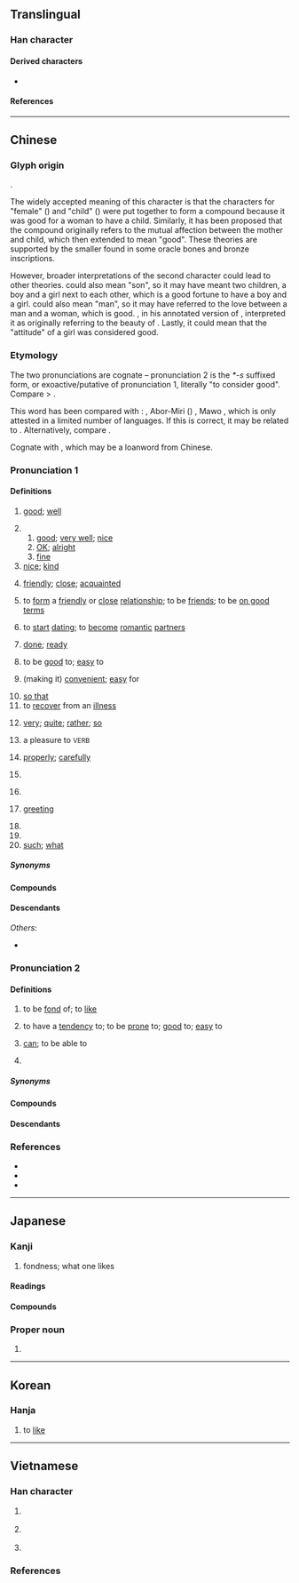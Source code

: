 {{also|女子}}
{{character info}}
==Translingual==
{{stroke order|strokes=6}}
{{stroke order|type=animate}}

===Han character===
{{Han char|rn=38|rad=女|as=03|sn=6|four=47447|canj=VND|ids=⿰女子}}

====Derived characters====
* {{l|mul|[[𠲡]], [[𭖝]], [[𭰕]], [[𬫓]], [[𫱪]], [[𪦟]], [[𫚻]], [[𭀿]], [[𡘏]], [[䒵]], [[孬]], [[𪥸]], [[恏]], [[𭁮]], [[𥁨]], [[𭒊]], [[𪀮]], [[𡤟]]}}

====References====
{{Han ref|kx=0255.110|dkj=06053|dj=0518.120|hdz=21028.010|uh=597D}}

----

==Chinese==
{{zh-forms|alt=⿰女人,㚥,⿱女子,𡥃,𰠗,㝀,𡚽,𡥆,𢑒,𤫧,𩐔}}

===Glyph origin===
{{Han etyl}}
{{Han compound|女|子|t1=woman|t2=child|ls=ic}}.

The widely accepted meaning of this character is that the characters for "female" ({{l|zh|女}}) and "child" ({{l|zh|子}}) were put together to form a compound because it was good for a woman to have a child. Similarly, it has been proposed that the compound originally refers to the mutual affection between the mother and child, which then extended to mean "good". These theories are supported by the smaller {{l|zh|子}} found in some oracle bones and bronze inscriptions.

However, broader interpretations of the second character {{l|zh|子}} could lead to other theories. {{l|zh|子}} could also mean "son", so it may have meant two children, a boy and a girl next to each other, which is a good fortune to have a boy and a girl. {{l|zh|子}} could also mean "man", so it may have referred to the love between a man and a woman, which is good. {{w|Duan Yucai}}, in his annotated version of ''{{w|Shuowen}}'', interpreted it as originally referring to the beauty of {{zh-l|女子|woman}}. Lastly, it could mean that the "attitude" of a girl was considered good.

===Etymology===
The two pronunciations are cognate – pronunciation 2 is the ''*-s'' suffixed form, or exoactive/putative of pronunciation 1, literally "to consider good". Compare {{och-l|惡|id=3|[[bad]]; [[evil]]}} > {{och-l|惡|id=2|to consider [[bad]]; to [[hate]]}}.

This word has been compared with {{inh|zh|sit-pro|*hu||to raise; to rear; to nourish}}: {{cog|tbq-lob-pro|*hu³}}, Abor-Miri ({{cog|sit-tan}}) {{m|und||u}}, Mawo {{cog|cng|χu}}, which is only attested in a limited number of languages. If this is correct, it may be related to {{och-l|畜|to raise; to rear; domesticated animal}}. Alternatively, compare {{cog|bo|མཁོ||necessary, important}}.

Cognate with {{cog|bca|hux||good}}, which may be a loanword from Chinese.

===Pronunciation 1===
{{zh-pron
|m=hǎo
|ma=y
|dg=хо2
|c=hou2
|c-t=hau2
|ca=Yue-hou2.ogg
|h=pfs=hó;gd=hau3
|j=hau2
|md=hō̤
|mn=hó/qz,zz:hóⁿ
|mn-t=ho2/hoh4/hao2
|mn-t_note=ho2 - vernacular; hoh4 - vernacular (“very”); hao2 - literary
|w=2hau
|mc=1
|oc=1,1
|cat=a,adv,v,intj
}}

====Definitions====
{{zh-hanzi}}

# [[good]]; [[well]]
#: {{zh-x|你 好 嗎？|How are you?}}
#: {{zh-x|你 好 嗎{maa3}？|How are you?|C}}
#: {{zh-x|真 是 個 好 主意！|That's a '''good''' idea!}}
#: {{zh-ant|壞}}
# {{n-g|Used as an interjection.}}
## [[good]]; [[very well]]; [[nice]]
## [[OK]]; [[alright]]
## [[fine]]
# [[nice]]; [[kind]]
#: {{zh-x|他們 對 我 很 好。|They are very '''kind''' to me.}}
# [[friendly]]; [[close]]; [[acquainted]]
#: {{zh-x|好 朋友|'''good''' friend}}
# to [[form]] a [[friendly]] or [[close]] [[relationship]]; to be [[friend]]s; to be [[on good terms]]
# {{lb|zh|specifically}} to [[start]] [[dating]]; to [[become]] [[romantic]] [[partner]]s
#: {{zh-x|他 倆 好 上 了。}}
# [[done]]; [[ready]]
#: {{zh-x|我 就 要 好 了。|I'll be '''ready''' very soon.}}
# to be [[good]] to; [[easy]] to
#: {{zh-x|這 水龍頭 好 擰。|This tap turns '''easily'''.}}
# (making it) [[convenient]]; [[easy]] for
#: {{zh-x|把 東西 收拾 乾淨，我 好 打掃 房間。|Put stuff away so that I can clean the room.}}
#: {{zh-x|他們 用 鏡子 反射 陽光，好 讓 救援 飛機 發現。|They used a mirror to reflect sunlight and help the search-and-rescue aircraft find them.}}
# [[so that]]
# to [[recover]] from an [[illness]]
#: {{zh-x|佢 病 咗 幾 個 月 都 仲 未 好。|He's been sick for several months and still hasn't '''recovered'''.|C}}
#: {{zh-x|好返|to get better; to recover; to heal|C}}
# {{lb|zh|somewhat|dialectal}} [[very]]; [[quite]]; [[rather]]; [[so]]
#: {{zh-x|我 好 興{xīng}奮 啊！|I'm '''so''' excited!}}
#: {{zh-x|好 幾 天|quite a few days}}
#: {{zh-x|我 個 中文{man4-2} 老師 '''好''' 好 人 㗎！|My Chinese teacher is a '''very''' nice person!|C-GZ}}
# a pleasure to <small>VERB</small>
#: {{zh-x|好吃|delicious}}
#: {{zh-x|好用|a joy to use}}
#: {{zh-x|好聽|pleasant-sounding}}
# [[properly]]; [[carefully]]
#: {{zh-x|記得 帶 好 雨具！|Remember to bring along rain gear! / Make sure your rain gear is on you!}}
#: {{zh-x|聽 好 了！|Now listen carefully!}}
# {{n-g|Particle used after verbs to denote the completion or near-completion of an action.}}
#: {{zh-x|作業 做 好 了 嗎？|Have you finished your homework?}}
# {{n-g|Used after a [[noun]] or [[pronoun]] as a [[greeting]].}}
#: {{zh-x|你.好|hello}}
#: {{zh-x|大家.好|hello, everyone}}
#: {{zh-x|老師 好|hello, teacher}}
# [[greeting]]
#: {{zh-x|問好|say hello}}
#: {{zh-x|替 我 給 你 媽 帶 個 好兒{r}。|Say hi for me to your mom.}}
# {{n-g|Particle denoting agreement, support or wish to terminate a conversation.}}
# {{n-g|Particle denoting dissatisfaction in ironical sentences.}}
# [[such]]; [[what]]
#: {{zh-x|好 一 朵 美麗 的 茉莉花。|What a beautiful jasmine.}}

=====Synonyms=====
{{zh-dial|很}}

====Compounds====
{{zh-der|好比|好不|好不容易|好吃|好醜|好處|好處費|好歹|好的|好端端|好多|好法|好感|好過|好漢|好好|好好先生|好喝|好話|好壞|好貨|好幾|好傢伙|好景不長|好久|好看|好賴|好了傷疤忘了痛|好力寶|好臉|好馬不吃回頭草|好孬|好評|好氣|好球|好兒|好惹|好人|好人好事|好人家|好日子|好容易|好上加好|好生|好聲好氣|好使|好事|好事不出門，惡事傳千里|好事不宜遲|好事多磨|好手|好受|好說|好說歹說|好說話|好死|好似|好天|好聽|好玩|好聞|好戲|好像|好小子|好笑|好些|好心|好心不得好報|好性|好樣|好意|好意思|好用|好友|好運|好在|好找|好轉|好自為之|好走|好食|友好條約|好沒意思|不好受|好東西|不懷好意|交好|三好兩歹|好事天慳|恰到好處|好景不常|好聚好散|不好了|學好|不好啟齒|不好弄|大好|好樣子|好酒好肉|做好做歉|幸好|好夢|好癩|最好|好眼力|備受好評|做好看|做好做惡|三好兩歉|做好做歹|好語似珠|大事不好|好看錢|唱好|可知是好|好夢難圓|安好|一床兩好|不恰好|好死不死|好來寶|做歉做好|好主兒|做好事|三好兩怯|上好|好造化|和好|完好|一雙兩好|好本領|問好|好酒|好康|弄好|恰好|好景|不得好死|不識好歹|好欺負|好官|大好河山|忘年之好|好言好語|愛好兒|好不自在|天道好還|好道|好若|好搭檔|待好|好言相勸|好人難做|好缺|好朋友|嘖嘖稱好|帶個好|好兆頭|好彩頭|好書|好絕|好辦|好時好日|好言|剛好|夫婦好合|好麼|好是|好情|好夢難成|好望角|娟好|好心好意|好手如雲|完好無缺|好模好樣|嫌好道醜|嫌好道惡|嘴不好|和好如初|姣好|好體面|好頭腦|好險|好逑|好身手|好話兒|好菜|好花|好自在|好纏|好相識|好球帶|好獃|好爵|好法子|好沒生|好樣兒的|好日|好收場|好手好腳|好一日兒|好性氣|好性子|好弱|好姻緣|好大膽|好喬|好合|好半天|好剛口|好兄弟|好事多魔|好事多慳|好了歌|好主意|好一陣|好一會|好學|哥倆好|好名|也好|好籤|好早晚|好個|好鳥|大好老|好物|可不好|不論好壞|好心腸|好愻|不好惹|好萊塢|好人物|完好如初|廣受好評|好些時|好事多妨|不知好歹|好把式|只好|兩姓之好|叫好|好消息|便好道|好不好|可好|友好|不好過|多少是好|三五好友|好生意|不分好歹|不好意思|修好|倒好|兩相好|好離好散|便好|好報|好買賣|不知好歉|不好看|正好|暢好|新好男人|爛好人|相好|有話好說|有好有壞|拍手叫好|百年之好|搞不好|拿手好戲|百歲之好|有好兒|新好女人|月圓花好|滿好|秦晉之好|百年好合|示好|碰頭好兒|昆弟之好|甘言好辭|看好|瘡好忘痛|沒好氣|病好|求好心切|琴瑟之好|有個好歹|為好成歉|滿好個|燕好|濫好人|拉相好|江湖好漢|欠好|琴瑟和好|攀相好|朱陳之好|沒好意思|親朋好友|行好積德|賣好|言歸於好|言歸于好|要好|至好|隳好|絕妙好辭|總角之好|至親好友|花好月圓|頂好|綠林好漢|較好|還好|美好|討好|竹馬之好|轉看轉好|要好成歉|頂尖好手|結好|老好人|老相好|通好|重修舊好|英雄好漢|通家之好|辦好|要人好看|說好|買好|說好說歹|討好賣乖|言歸和好|見好就收|見好|良好|舊好|好家伙|汝好:lí hó|逐家好:ta̍k-ke-hó|好勢:hó-sè|拄好:tú-hó|歹竹出好筍|食好鬥相報:chia̍h hó tàu sio-pò|好空:hó-khang|好鼻獅:hó-phīⁿ-sai;Min Nan|歪喙雞食好米:oai chhùi ke chia̍h hó bí;Min Nan}}

====Descendants====
{{CJKV||こう|호|hảo}}
''Others'':
* {{desc|bor=1|vi|hẩu||kind, good, delicious}}

===Pronunciation 2===
{{zh-pron
|m=hào,a=y
|c=hou3
|h=pfs=hau
|md=hó̤
|mn=hòⁿ
|mn-t=haon3
|w=2hau
|mc=2
|oc=2,2
|cat=v,pn
}}

====Definitions====
{{zh-hanzi}}

# to be [[fond]] of; to [[like]]
#: {{zh-x|好{hào}學不倦|to '''like''' to learn without feeling tired}}
#: {{zh-x|餃子{zi} 多 香 啊！我 就 好{hào} 這{zhèn}麼 一 口兒{r}！|The dumplings smell so delicious! I indeed '''like''' this!|M-UIB}}
# to have a [[tendency]] to; to be [[prone]] to; [[good]] to; [[easy]] to
# {{lb|zh|dialectal Mandarin|Wu}} [[can]]; to be able to
#: {{zh-x|儂 好 流利 個 講 上海話 𠲎？|'''Can''' you speak Shanghainese fluently?|SH}}
#: {{zh-syn|會|可以}}
# {{surname|zh}}

=====Synonyms=====
{{zh-dial|喜歡}}

====Compounds====
{{zh-der|好吃|好大喜功|好動|好高騖遠|好客|好奇|好強|好色|好尚|好勝|好事|好為人師|好惡|好行小惠|好學|好逸惡勞|好戰|好整以暇|好事者|好謀而成|好財|不好言笑|公諸同好|好學深思|好善樂施|好弄玄虛|好色之徒|好事貪功|富而好施|好內|同好|不好|偏好|愛才好士|愛人好士|宿好|好義|好善惡惡|好勇鬥狠|好學不倦|好利|好賭|急公好義|不好說話|好貨|好問|好音|好利忘義|好鬥|富而好禮|好生惡殺|愛好|嗜好|喜好|好丹非素|好奇心|嫉惡好善|好事之徒|好辯|好賢禮士|好謀善斷|好諛惡直|好行小慧|好自矜誇|好管閒事|好生|好施樂善|好學專輯|好善嫉惡|好吃懶做|好古|好生之德|一無所好|好謀|好施小惠|好謀無斷|世好|好口|潔身自好|欽賢好士|投其所好|疾惡好善|樂善好義|爭強好勝|樂善好施|玩好|癖好|游手好閒|禮賢好士|輕財好義|篤信好古|自好|葉公好龍|輕財好士|豪俠好義|酷好|荒功好頑|貪財好賄|貪安好逸|阿其所好|輕財好施|篤學好古|阿好|遊手好閒|貪財好色|篤志好學|人之患在好為人師}}

====Descendants====
{{CJKV||こう|호|hiếu}}

===References===
* {{R:yue:Hanzi}}
* {{R:twedu|A00883}}
* {{thcwd|2282}}

{{zh-cat|Beginning|Elementary|Intermediate}}

----

==Japanese==

===Kanji===
{{ja-kanji|grade=4|rs=女03}}

# fondness; what one likes

====Readings====
{{ja-readings
|goon=こう
|kanon=こう
|kun=す-き, す-く, この-む, このみ, よ-い, よし, よしみ-, すめよい, すめよし, よろし, よろし.い
}}

====Compounds====
{{col5|ja|{{ja-r|好き|すき}}
|{{ja-r|好%物|こう%ぶつ}}
|{{ja-r|好%敵%手|こう%てき%しゅ}}
|{{ja-r|良%好|りょう%こう}}
|{{ja-r|愛%好|あい%こう}}
|{{ja-r|良%好|りょう%こう}}
|{{ja-r|友%好|ゆう%こう}}
|{{ja-r|嗜%好%品|し%こう%ひん}}
|{{ja-r|好%感|こう%かん}}
|{{ja-r|好%転|こう%てん}}
|{{ja-r|好%事|こう%ず}}
}}

===Proper noun===
{{ja-pos|proper|よしみ}}

# {{given name|ja|male|sort=よしみ}}

----

==Korean==

===Hanja===
{{ko-hanja|hangeul=호|rv=ho|mr=ho}}

# to [[like]]

----

==Vietnamese==

===Han character===
{{vi-readings|rs=女03
|hanviet=hiếu-tdcndg;tdcntd;gdhn, hảo-tdcndg;tdcntd;gdhn
|phienthiet=呼到 hô đáo, 呼晧 hô hạo
|nom=hiếu-tdcndg;tdcntd;btcn, háu-tdcndg;gdhn;btcn, háo-tdcndg;gdhn, hảo-tdcntd;btcn, hẩu-tdcndg;gdhn, hấu-gdhn, hão-btcn, hếu-btcn
}}

# {{lb|vi|only in compound}} {{han tu form of|hiếu|to [[like]], to be [[fond]] of}}
# {{lb|vi|only in compound}} {{han tu form of|hảo|[[good]], [[well]]; [[kind]]}}
# {{lb|vi|only in [[dưa hấu]]}} {{han tu form of|hấu|[[delicious]]}}

===References===
<references/>